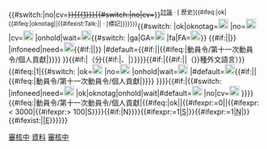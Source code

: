 <includeonly>{{#switch:{{{2|}}}|no|cv=<del>}}[[{{{1}}}]]{{#switch:{{{2|}}}|no|cv=</del>}}<sup class="plainlinks">[[Talk:{{{1}}}|<span title="前往{{{1|此條目}}}的討論頁">討論</span>]] · [{{fullurl:{{{1}}}|action=history}} <span title="檢視{{{1|此條目}}}的編輯歷史">歷史</span>]{{#ifeq:{{{2|}}}|ok|{{#ifeq:{{{2|}}}|oknotag||{{#ifexist:Talk:{{{1}}}|| · [{{fullurl:{{TALKPAGENAME:{{{1}}}}}|action=edit&preload=Template:DC11/talk/preload&editintro=Template:DC11/talk/editintro}}<span title="前往討論頁並標記為第十一次動員令的作品">標記</span>]</span>}}}}}}</sup>{{#switch:{{{2|}}}
|ok|oknotag=[[File:Pictogram_voting_keep-green.svg|x20px|{{{4|此條目已通過審核}}}]]
|no=[[File:Pictogram_voting_delete.svg|x20px|{{{4|此條目不通過審核，{{#if:{{{info|}}}|詳見主持人的信息|可能是不達要求或其他原因}}}}}]]
|cv=</sup>[[File:Copyright-problem.svg|x20px|此條目屬侵權作品，不合乎動員令資格]]
|onhold|wait=[[File:Pictogram_voting_wait.svg|x20px|{{{4|資格審核中或相關候選進行中，請稍等}}}]]{{#switch:{{{ctype|}}}
|ga|GA=[[File:GA_candidate.svg|x20px|優良條目候選中]]
|fa|FA=[[File:Cscr-candidate.svg|x20px|特色條目或列表候選中]]}}
{{#if:{{{sample|}}}||[[Category:有待後審核的第十一次動員令個人貢獻頁|審核中]]}}
|infoneed|need=[[File:Pictogram_voting_question.svg|x20px|{{{4|請提供要求的資料}}}]]{{#if:{{{sample|}}}||[[Category:有待後審核的第十一次動員令個人貢獻頁|資料]]}}
|#default={{#if:{{{sample|}}}||{{#ifeq:{{BASEPAGENAME}}|動員令/第十一次動員令/個人貢獻|[[Category:需要被審核的第十一次動員令個人貢獻頁|{{SUBPAGENAME}}]]}}}}
}}{{#if:{{{3|}}}|（{{{3}}}分{{#if:{{{lang|}}}|、|）}}}}{{#if:{{{lang|}}}|{{#if:{{{3|}}}||（}}{{{lang}}}種外文語言）}}{{#ifeq:{{{improve|0}}}|1|{{#switch:{{{improvecheck|}}}
|ok=[[File:Under construction icon-green.svg|x20px|{{{5|此條目完成改善工程，並已獲得審核及額外分數}}}]]
|no=[[File:Under_contruction_icon-red.svg|x20px|{{{5|用戶申報此條目完成改善唯主持人認為未達標{{#if:{{{info|}}}|，詳見主持人的信息}}}}}]]
|onhold|wait=[[File:Under_contruction_icon-yellow.svg|x20px|{{{5|用戶申報此條目完成改善但主持人需商議是否達標，請稍等}}}[[Category:有待後審核的第十一次動員令個人貢獻頁|審核中]]]]
|#default=[[File:Under_construction_icon-blue.svg|x20px|{{{5|用戶申報此條目完成改善，正等待主持人審核}}}]]{{#if:{{{sample|}}}||{{#ifeq:{{BASEPAGENAME}}|動員令/第十一次動員令/個人貢獻|[[Category:需要被審核的第十一次動員令個人貢獻頁|{{SUBPAGENAME}}]]}}}}
}}}}{{#if:{{{info|}}}|{{#switch:{{{2|}}}
|infoneed|need=[[File:Info non-talk.svg|x20px|需要的資料是：{{{info|}}}]]
|ok|oknotag|onhold|wait|#default=[[File:Info non-talk.svg|x20px|主持人信息：{{{info|}}}]]
|no|cv=[[File:Red information icon with gradient background.svg|x20px|主持人信息：{{{info|}}}]]
}}}}{{#ifeq:{{BASEPAGENAME}}|動員令/第十一次動員令/個人貢獻|{{#ifeq:{{{2|}}}|ok||{{#ifexpr:{{{autocheck|1}}}=0||{{#ifexpr:{{PAGESIZE:{{{1}}}|R}} < 3000|{{#ifexpr:{{PAGESIZE:{{{1}}}|R}}> 100|{{cross box}}S}}}}{{#if:{{NAMESPACE:{{{1}}}}}|{{cross box}}N}}}}{{#ifexpr:{{{size|0}}}=1|{{cross box}}<abbr title="此條目的長度未達3000位元組－即達標條目的要求；如果此條目已合要求，請檢查此條目是否一個重定向頁">S</abbr>|}}{{#ifexpr:{{{ns|0}}}=1|{{cross box}}<abbr title="此條目並非位於條目名字空間下">N</abbr>|}}{{#ifexist:{{{1|}}}||{{cross box}}<abbr title="此條目不存在">E</abbr>}}}}}}</includeonly><noinclude>{{DC11/art|维基百科|ok}}{{doc}}</noinclude>